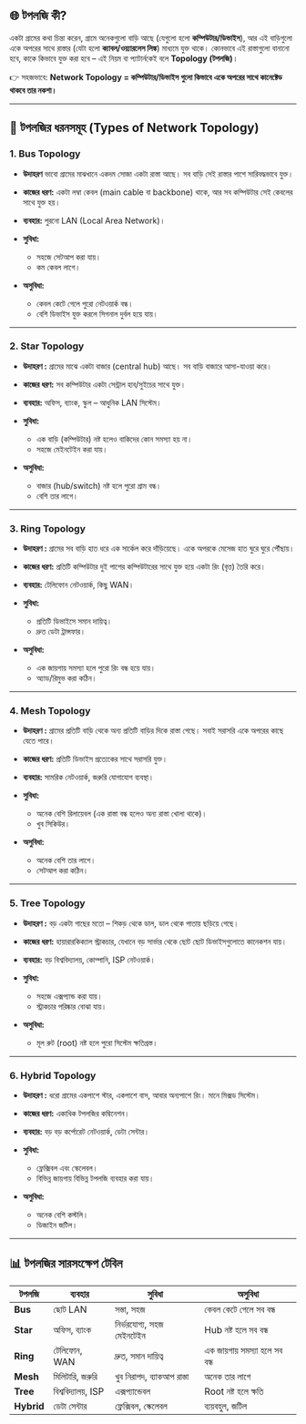 
## 🌐 টপলজি কী?

একটা গ্রামের কথা চিন্তা করেন,
গ্রামে অনেকগুলো বাড়ি আছে (যেগুলো হলো **কম্পিউটার/ডিভাইস**), আর এই বাড়িগুলো একে অপরের সাথে রাস্তার (যেটা হলো **ক্যাবল/ওয়্যারলেস লিঙ্ক**) মাধ্যমে যুক্ত থাকে।
কোনভাবে এই রাস্তাগুলো বানানো হবে, কাকে কিভাবে যুক্ত করা হবে – এই নিয়ম বা প্যাটার্নকেই বলে **Topology (টপলজি)**।

👉 সহজভাবে:
**Network Topology = কম্পিউটার/ডিভাইস গুলো কিভাবে একে অপরের সাথে কানেক্টেড থাকবে তার নকশা।**
 
---
<Topology/>

## 📌 টপলজির ধরনসমূহ (Types of Network Topology)

### 1. **Bus Topology**

* **উদাহরণ** ভাবো গ্রামের মাঝখানে একদম সোজা একটা রাস্তা আছে। সব বাড়ি সেই রাস্তার পাশে সারিবদ্ধভাবে যুক্ত।
* **কাজের ধরণ:** একটা লম্বা কেবল (main cable বা backbone) থাকে, আর সব কম্পিউটার সেই কেবলের সাথে যুক্ত হয়।
* **ব্যবহার:** পুরনো LAN (Local Area Network)।
* **সুবিধা:**

  * সহজে সেটআপ করা যায়।
  * কম কেবল লাগে।
* **অসুবিধা:**

  * কেবল কেটে গেলে পুরো নেটওয়ার্ক বন্ধ।
  * বেশি ডিভাইস যুক্ত করলে সিগনাল দুর্বল হয়ে যায়।

---

### 2. **Star Topology**

* **উদাহরণ :** গ্রামের মাঝে একটা বাজার (central hub) আছে। সব বাড়ি বাজারে আসা-যাওয়া করে।
* **কাজের ধরণ:** সব কম্পিউটার একটা সেন্ট্রাল হাব/সুইচের সাথে যুক্ত।
* **ব্যবহার:** অফিস, ব্যাংক, স্কুল – আধুনিক LAN সিস্টেম।
* **সুবিধা:**

  * এক বাড়ি (কম্পিউটার) নষ্ট হলেও বাকিদের কোন সমস্যা হয় না।
  * সহজে মেইনটেইন করা যায়।
* **অসুবিধা:**

  * বাজার (hub/switch) নষ্ট হলে পুরো গ্রাম বন্ধ।
  * বেশি তার লাগে।

---

### 3. **Ring Topology**

* **উদাহরণ :** গ্রামের সব বাড়ি হাত ধরে এক সার্কেল করে দাঁড়িয়েছে। একে অপরকে মেসেজ হাত ঘুরে ঘুরে পৌঁছায়।
* **কাজের ধরণ:** প্রতিটি কম্পিউটার দুই পাশের কম্পিউটারের সাথে যুক্ত হয়ে একটা রিং (বৃত্ত) তৈরি করে।
* **ব্যবহার:** টেলিফোন নেটওয়ার্ক, কিছু WAN।
* **সুবিধা:**

  * প্রতিটি ডিভাইসে সমান দায়িত্ব।
  * দ্রুত ডেটা ট্রান্সফার।
* **অসুবিধা:**

  * এক জায়গায় সমস্যা হলে পুরো রিং বন্ধ হয়ে যায়।
  * অ্যাড/রিমুভ করা কঠিন।

---

### 4. **Mesh Topology**

* **উদাহরণ :** গ্রামের প্রতিটি বাড়ি থেকে অন্য প্রতিটি বাড়ির দিকে রাস্তা গেছে। সবাই সরাসরি একে অপরের কাছে যেতে পারে।
* **কাজের ধরণ:** প্রতিটি ডিভাইস প্রত্যেকের সাথে সরাসরি যুক্ত।
* **ব্যবহার:** সামরিক নেটওয়ার্ক, জরুরি যোগাযোগ ব্যবস্থা।
* **সুবিধা:**

  * অনেক বেশি রিলায়েবল (এক রাস্তা বন্ধ হলেও অন্য রাস্তা খোলা থাকে)।
  * খুব সিকিউর।
* **অসুবিধা:**

  * অনেক বেশি তার লাগে।
  * সেটআপ করা কঠিন।

---

### 5. **Tree Topology**

* **উদাহরণ :** বড় একটা গাছের মতো – শিকড় থেকে ডাল, ডাল থেকে পাতায় ছড়িয়ে গেছে।
* **কাজের ধরণ:** হায়ারারকিক্যাল স্ট্রাকচার, যেখানে বড় সার্ভার থেকে ছোট ছোট ডিভাইসগুলোতে কানেকশন যায়।
* **ব্যবহার:** বড় বিশ্ববিদ্যালয়, কোম্পানি, ISP নেটওয়ার্ক।
* **সুবিধা:**

  * সহজে এক্সপ্যান্ড করা যায়।
  * স্ট্রাকচার পরিষ্কার বোঝা যায়।
* **অসুবিধা:**

  * মূল রুট (root) নষ্ট হলে পুরো সিস্টেম ক্ষতিগ্রস্ত।

---

### 6. **Hybrid Topology**

* **উদাহরণ :** ধরো গ্রামের একপাশে স্টার, একপাশে বাস, আবার অন্যপাশে রিং। মানে মিক্সড সিস্টেম।
* **কাজের ধরণ:** একাধিক টপলজির কম্বিনেশন।
* **ব্যবহার:** বড় বড় কর্পোরেট নেটওয়ার্ক, ডেটা সেন্টার।
* **সুবিধা:**

  * ফ্লেক্সিবল এবং স্কেলেবল।
  * বিভিন্ন জায়গায় বিভিন্ন টপলজি ব্যবহার করা যায়।
* **অসুবিধা:**

  * অনেক বেশি কস্টলি।
  * ডিজাইন জটিল।

---

## 📊 টপলজির সারসংক্ষেপ টেবিল

| টপলজি      | ব্যবহার            | সুবিধা                     | অসুবিধা                      |
| ---------- | ------------------ | -------------------------- | ---------------------------- |
| **Bus**    | ছোট LAN            | সস্তা, সহজ                 | কেবল কেটে গেলে সব বন্ধ       |
| **Star**   | অফিস, ব্যাংক       | নির্ভরযোগ্য, সহজ মেইনটেইন  | Hub নষ্ট হলে সব বন্ধ         |
| **Ring**   | টেলিফোন, WAN       | দ্রুত, সমান দায়িত্ব        | এক জায়গায় সমস্যা হলে সব বন্ধ |
| **Mesh**   | মিলিটারি, জরুরি    | খুব নিরাপদ, ব্যাকআপ রাস্তা | অনেক তার লাগে                |
| **Tree**   | বিশ্ববিদ্যালয়, ISP | এক্সপ্যান্ডেবল             | Root নষ্ট হলে ক্ষতি          |
| **Hybrid** | ডেটা সেন্টার       | ফ্লেক্সিবল, স্কেলেবল       | ব্যয়বহুল, জটিল               |

